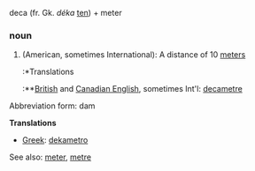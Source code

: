 deca (fr. Gk. ''d&eacute;ka'' [[ten]]) + meter

=== noun ===

#(American, sometimes International): A distance of 10 [[meter]]s
#:*Translations
#:**[[British English|British]] and [[Canadian English]], sometimes Int'l: [[decametre]]

Abbreviation form: dam

'''Translations'''

*[[Greek]]: [[dekametro]]

See also: [[meter]], [[metre]]